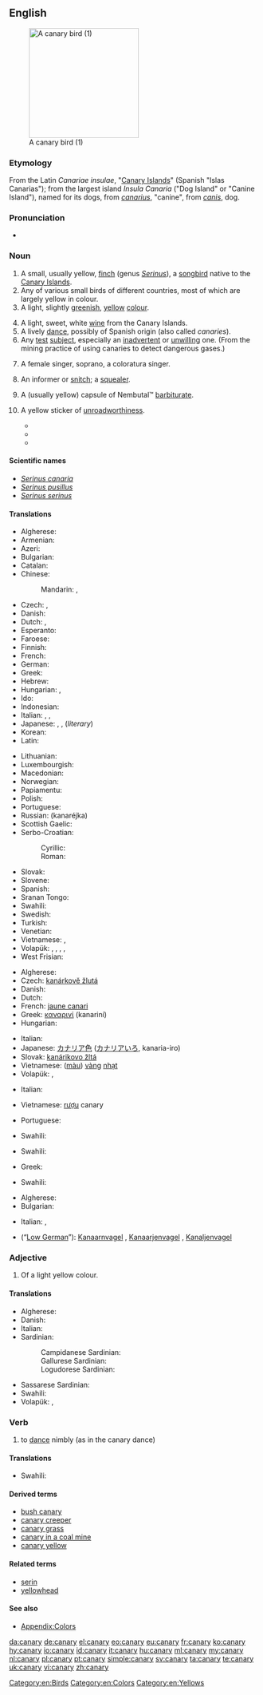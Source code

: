 {{wikipedia}}
{{also|Canary}}
==English==
[[Image:Yellow_finch_1.jpg|thumb|right|220px|A canary bird (1)]]

===Etymology===
From the Latin ''Canariae insulae'', "[[Canary Islands]]" (Spanish "Islas Canarias"); from the largest island ''Insula Canaria'' ("Dog Island" or "Canine Island"), named for its dogs, from ''[[canarius]]'', "canine", from ''[[canis]]'', dog.

===Pronunciation===
* {{audio|en-us-canary.ogg|Audio (US)}}

===Noun===
{{en-noun|canaries}}

# A small, usually yellow, [[finch]] (genus ''[[Serinus]]''), a [[songbird]] native to the [[Canary Islands]].
# Any of various small birds of different countries, most of which are largely yellow in colour.
# A light, slightly [[green]]ish, [[yellow]] [[colour]].
#: {{color panel|F2FB62}}
# A light, sweet, white [[wine]] from the Canary Islands.
# A lively [[dance]], possibly of Spanish origin (also called ''canaries'').
# Any [[test]] [[subject]], especially an [[inadvertent]] or [[unwilling]] one.  (From the mining practice of using canaries to detect dangerous gases.)
# {{informal}} A female singer, soprano, a coloratura singer.
# {{slang}} An informer or [[snitch]]; a [[squealer]].
# {{slang}} A (usually yellow) capsule of Nembutal™ [[barbiturate]].
# {{Australia|informal}} A yellow sticker of [[unroadworthiness]].
#* {{quote-newsgroup
|title=Warning About Speed Traps
|group=alt.folklore.urban
|author=Jacco Zwetsloot
|date=September 12
|year=1993
|passage=The tendency in these types of situations (as far as I can see) is that because I don't think the act itself is illegal, the police will go through your vehicle systematically loking for anything wrong with it, to slap a '''canary''' on it (that's slang for an unroadworthy sticker) or present you with some other fine.
|url=http://groups.google.com/group/alt.folklore.urban/browse_thread/thread/fa746a2ce0910619/c30d3731ce1ba01?hl=en&q=unroadworthy+%22canary%22#0c30d3731ce1ba01}}
#* {{quote-newsgroup
|title=Noisy Bikes (Update)
|group=aus.motorcycles
|author=Garry Lawson
|date=January 16
|year=1999
|passage=Yes, if the exhaust is to noisey{{sic}} they can slap a yellow '''canary''' on it, but the[n] who cares you got rid of it.
|url=http://groups.google.com/group/aus.motorcycles/browse_thread/thread/f1657e5c54924b51/eb711a9457daebcd?hl=en&q=unroadworthy+%22canary%22#eb711a9457daebcd}}
#* {{quote-newsgroup
|title=Spare tyres
|group=aus.cars
|author=Noddy
|date=February 14
|year=2003
|passage=You don't have to carry a spare wheel for a car to be roadworthy, and if you *do* carry one, it doesn't have to be in a roadworthy condition *unless* you fit it [to] the car and drive on it.<br>If it's not and you get pinched, expect a '''canary'''...

|url=http://groups.google.com/group/aus.cars/browse_thread/thread/5159209992759ae2/ea4eb32b17cc3982?hl=en&q=unroadworthy+%22canary%22#ea4eb32b17cc3982}}

====Scientific names====
* ''[[Serinus canaria]]''
* ''[[Serinus pusillus]]''
* ''[[Serinus serinus]]''

====Translations====
{{trans-top|bird from Canary Islands}}
* Algherese: {{tø|cln|canarí}}
* Armenian: {{t|hy|դեղձանիկ|tr=deġjanik}}
* Azeri: {{t|az|sarı bülbül|xs=Azeri}}
* Bulgarian: {{t|bg|кaнaрчe|n|tr=kanarče|sc=Cyrl}}
* Catalan: {{t-|ca|canari|m}}
* Chinese:
*: Mandarin: {{t|zh|金絲雀|sc=Hani}}, {{t|zh|金丝雀|tr=jīnsīquè|sc=Hani}}
* Czech: {{t|cs|kanár}}, {{t|cs|kanárek|m}}
* Danish: {{t+|da|kanariefugl}}
* Dutch: {{t+|nl|kanarie|m}}, {{t|nl|kanarievogel|m}}
* Esperanto: {{t|eo|kanario|xs=Esperanto}}
* Faroese: {{t|fo|kanarjufuglur|xs=Faroese}}
* Finnish: {{t-|fi|kanarialintu}}
* French: {{t+|fr|canari|m}}
* German: {{t+|de|Kanarienvogel|m}}
* Greek: {{t+|el|καναρίνι|n|tr=kanaríni}}
* Hebrew: {{t|he|כנרית}}
* Hungarian: {{t+|hu|kanári}}, {{t-|hu|kanárimadár}}
* Ido: {{t|io|kanario|xs=Ido}}
* Indonesian: {{t+|id|burung|xs=Indonesian}} {{t|id|kenari|xs=Indonesian}}
* Italian: {{t-|it|canario|m}}, {{t|it|canarino|m}},  {{t+|it|canarino}}
* Japanese: {{t|ja|カナリア|tr=kanaria}}, {{t|ja|カナリヤ|tr=kanariya}}, (''literary'') {{t|ja|金糸雀|tr=きんしじゃく, kinshijaku, かなりあ, kanaria}}
* Korean: {{t|ko|카나리아|tr=kanaria|sc=Kore}}
* Latin: {{t|la|canaria fringilla}}
{{trans-mid}}
* Lithuanian: {{t|lt|kanarėlė|xs=Lithuanian}}
* Luxembourgish: {{t|lb|Kanarievillchen|m}}
* Macedonian: {{t|mk|канаринец|m|tr=kanarínec}}
* Norwegian: {{t|no|kanarifugl}}
* Papiamentu: {{tø|pap|kanari|xs=Papiamentu}}
* Polish: {{t+|pl|kanarek|m}}
* Portuguese: {{t+|pt|canário|m}}
* Russian: {{t+|ru|канарейка|f}} (kanaréjka)
* Scottish Gaelic: {{t-|gd|canèiridh|f|xs=Scottish Gaelic}}
* Serbo-Croatian:
*: Cyrillic: {{t|sh|канаринац|m}}
*: Roman: {{t|sh|kanarinac|m}}
* Slovak: {{t-|sk|kanárik|m}}
* Slovene: {{t|sl|kanarček|m}}
* Spanish: {{t+|es|canario|m}}
* Sranan Tongo: {{tø|srn|srn|kanari|xs=Sranan Tongo}}
* Swahili: {{t+|sw|chiriku|xs=Swahili}}
* Swedish: {{t|sv|kanariefågel}}
* Turkish: {{t+|tr|kanarya}}
* Venetian: {{tø|vec|canarìn|m}}
* Vietnamese: {{t|vi|chim tước}}, {{t|vi|chim bạch yến}}
* Volapük: {{qualifier|male or female}} {{t|vo|kanair}}, {{qualifier|male}} {{t|vo|hikanair}}, {{qualifier|female}} {{t|vo|jikanair}}, {{qualifier|offspring, young}} {{t|vo|kanairül}}, {{qualifier|older form, obsolete}} {{t|vo|kanerit}}
* West Frisian: {{t|fy|kanarje|xs=West Frisian}}
{{trans-bottom}}

{{trans-top|colour}}
* Algherese: {{tø|cln|canarí}}
* Czech: [[kanárkově žlutá]] {{f}}
* Danish: {{t|da|kanariegul}}
* Dutch: {{t+|nl|kanariegeel|n}}
* French: [[jaune canari]] {{m}}
* Greek: [[καναρινί]] (kanariní) {{n}}
* Hungarian: {{t|hu|kanárisárga}}
{{trans-mid}}
* Italian: {{t|it|giallo canarino}}
* Japanese: [[カナリア色]] ([[カナリアいろ]], kanaria-iro)
* Slovak: [[kanárikovo žltá]] {{f}}
* Vietnamese: ([[màu]]) [[vàng]] [[nhạt]]
* Volapük: {{t|vo|kanairaköl}}, {{t|vo|kanairayelov}}
{{trans-bottom}}

{{trans-top|wine}}
* Italian: {{t|it|vino delle canarie}}
{{trans-mid}}
* Vietnamese: [[rượu]] canary
{{trans-bottom}}

{{trans-top|dance}}
* Portuguese: {{t+|pt|canário|m}}
{{trans-mid}}
* Swahili: {{t+|sw|chiriku|xs=Swahili}}
{{trans-bottom}}

{{trans-top|soprano}}
* Swahili: {{t+|sw|chiriku|xs=Swahili}}
{{trans-mid}}
{{trans-bottom}}

{{trans-top|small yellow bird in general}}
* Greek: {{t+|el|καναρίνι|n|tr=kanaríni}}
{{trans-mid}}
* Swahili: {{t+|sw|chiriku|xs=Swahili}}
{{trans-bottom}}

{{trans-top|squealer}}
* Algherese: {{tø|cln|canarí}}
* Bulgarian: {{t|bg|доносник|m}}
{{trans-mid}}
* Italian: {{t-|it|spia}},  {{t+|it|delatore}}
{{trans-bottom}}

{{trans-top|Nembutal-capsule}}
{{trans-mid}}
{{trans-bottom}}

{{trans-top|test object}}
{{trans-mid}}
{{trans-bottom}}

{{checktrans-top}}
* {{ttbc|nds}} (“[[Low German]]”): [[Kanaarnvagel]] {{m}}, [[Kanaarjenvagel]] {{m}}, [[Kanaljenvagel]] {{m}}
{{trans-bottom}}

===Adjective===
{{en-adj}}

# Of a light yellow colour.

====Translations====
{{trans-top|of a light yellow colour}}
* Algherese: {{tø|cln|canarí}}
* Danish: {{t|da|kanariegul}}
* Italian: {{t|it|canarino}}
* Sardinian:
*: Campidanese Sardinian: {{tø|sro|canariu}}
*: Gallurese Sardinian: {{tø|sdn|canariu}}
*: Logudorese Sardinian: {{tø|src|canarinu}}
{{trans-mid}}
* Sassarese Sardinian: {{tø|sdc|canariu}}
* Swahili: {{t+|sw|chiriku|xs=Swahili}}
* Volapük: {{t|vo|kanairakölik}}, {{t|vo|kanairayelovik}}
{{trans-bottom}}

===Verb===
{{en-verb|canar|i|ed}}

# {{intransitive}} to [[dance]] nimbly (as in the canary dance)

====Translations====
{{trans-top|to dance nimbly}}
* Swahili: {{t+|sw|chiriku|xs=Swahili}}
{{trans-mid}}
{{trans-bottom}}

====Derived terms====
* [[bush canary]]
* [[canary creeper]]
* [[canary grass]]
* [[canary in a coal mine]]
* [[canary yellow]]

====Related terms====
* [[serin]]
* [[yellowhead]]

====See also====
* [[Appendix:Colors]]

[[Category:en:Birds]]
[[Category:en:Colors]]
[[Category:en:Yellows]]

[[da:canary]]
[[de:canary]]
[[el:canary]]
[[eo:canary]]
[[eu:canary]]
[[fr:canary]]
[[ko:canary]]
[[hy:canary]]
[[io:canary]]
[[id:canary]]
[[it:canary]]
[[hu:canary]]
[[ml:canary]]
[[my:canary]]
[[nl:canary]]
[[pl:canary]]
[[pt:canary]]
[[simple:canary]]
[[sv:canary]]
[[ta:canary]]
[[te:canary]]
[[uk:canary]]
[[vi:canary]]
[[zh:canary]]